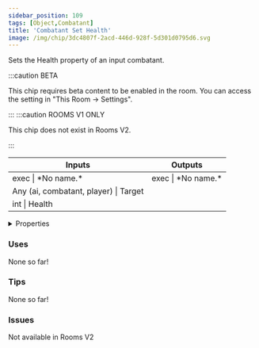 ```yaml
---
sidebar_position: 109
tags: [Object,Combatant]
title: 'Combatant Set Health'
image: /img/chip/3dc4807f-2acd-446d-928f-5d301d0795d6.svg
---
```


Sets the Health property of an input combatant.

:::caution BETA

This chip requires beta content to be enabled in the room. You can access the setting in "This Room -> Settings".

:::
:::caution ROOMS V1 ONLY
    
This chip does not exist in Rooms V2.

:::


<IChip uuid="3dc4807f-2acd-446d-928f-5d301d0795d6"/>

<table><thead><tr><th>Inputs</th><th>Outputs</th></tr></thead><tbody><tr><td>exec | *No name.*</td><td>exec | *No name.*</td></tr><tr><td>Any (ai, combatant, player) | Target</td><td /></tr><tr><td>int | Health</td><td /></tr></tbody></table>

<details>
  <summary>Properties</summary>
  <div>
    <div>
    <table>
      <tbody>
        <tr>
          <td>Is beta required?</td>
          <td>Yes</td>
        </tr>
        <tr>
          <td>Is chip a trolling risk?</td>
          <td>No</td>
        </tr>
        <tr>
          <td>Is chip a role assignment risk?</td>
          <td>No</td>
        </tr>
        <tr>
          <td>Chip UUID</td>
          <td>3dc4807f-2acd-446d-928f-5d301d0795d6</td>
        </tr>
        <tr>
          <td>Room availability</td>
          <td>Rooms V1 only</td>
        </tr>
      </tbody>
    </table>
    </div>
  </div>
</details>

### Uses

None so far!

### Tips

None so far!

### Issues

Not available in Rooms V2
